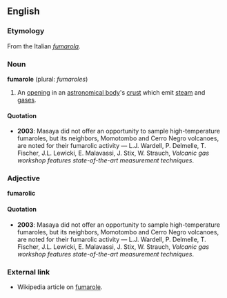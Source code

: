 ==English==

===Etymology===
From the Italian ''[[fumarola]]''.

===Noun===
'''fumarole''' (plural: ''fumaroles'')
#An [[opening]] in an [[astronomical body]]'s [[crust]] which emit [[steam]] and [[gas]]es.

====Quotation====
* '''2003''': Masaya did not offer an opportunity to sample high-temperature fumaroles, but its neighbors, Momotombo and Cerro Negro volcanoes, are noted for their fumarolic activity &mdash; L.J. Wardell, P. Delmelle, T. Fischer, J.L. Lewicki, E. Malavassi, J. Stix, W. Strauch, ''Volcanic gas workshop features state-of-the-art measurement techniques''.

===Adjective===
'''fumarolic'''

====Quotation====
* '''2003''': Masaya did not offer an opportunity to sample high-temperature fumaroles, but its neighbors, Momotombo and Cerro Negro volcanoes, are noted for their fumarolic activity &mdash; L.J. Wardell, P. Delmelle, T. Fischer, J.L. Lewicki, E. Malavassi, J. Stix, W. Strauch, ''Volcanic gas workshop features state-of-the-art measurement techniques''.

===External link===
*Wikipedia article on [[w:fumarole|fumarole]].